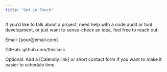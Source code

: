```yaml
---
title: "Get in Touch"
---
```


If you’d like to talk about a project, need help with a code audit or tool development, or just want to sense-check an idea, feel free to reach out.

Email: [your@email.com]

GitHub: github.com/thisisnic

Optional: Add a [Calendly link] or short contact form if you want to make it easier to schedule time.
